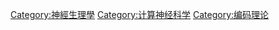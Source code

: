 [[Category:神經生理學|Category:神經生理學]]
[[Category:计算神经科学|Category:计算神经科学]]
[[Category:编码理论|Category:编码理论]]